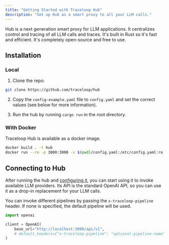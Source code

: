 ```yaml
---
title: "Getting Started with Traceloop Hub"
description: "Set up Hub as a smart proxy to all your LLM calls."
---
```


Hub is a next generation smart proxy for LLM applications. It centralizes control and tracing of all LLM calls and traces.
It's built in Rust so it's fast and efficient. It's completely open-source and free to use.

## Installation

### Local

1. Clone the repo:

```bash
git clone https://github.com/traceloop/hub
```

2. Copy the `config-example.yaml` file to `config.yaml` and set the correct values (see below for more information).

3. Run the hub by running `cargo run` in the root directory.

### With Docker

Traceloop Hub is available as a docker image.

```bash
docker build . -t hub
docker run --rm -p 3000:3000 -v $(pwd)/config.yaml:/etc/config.yaml:ro -t hub
```

## Connecting to Hub

After running the hub and [configuring it](./configuration.mdx), you can start using it to invoke available LLM providers.
Its API is the standard OpenAI API, so you can use it as a drop-in replacement for your LLM calls.

You can invoke different pipelines by passing the `x-traceloop-pipeline` header. If none is specified, the default pipeline will be used.

```python
import openai

client = OpenAI(
    base_url="http://localhost:3000/api/v1",
    # default_headers={"x-traceloop-pipeline": "optional-pipeline-name"},
)
```
